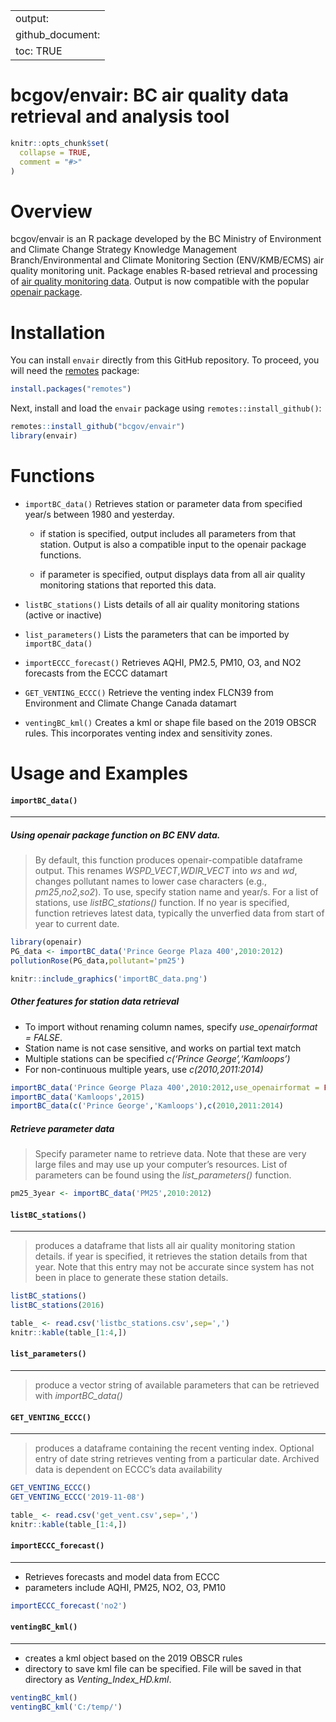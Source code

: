 
---
output: 
  github_document: 
    toc: TRUE
---


<!-- Edit the README.Rmd only!!! The README.md is generated automatically from README.Rmd. -->

bcgov/envair: BC air quality data retrieval and analysis tool
==========================================================================


```r
knitr::opts_chunk$set(
  collapse = TRUE,
  comment = "#>"
)
```

# Overview

bcgov/envair is an R package developed by the BC Ministry of Environment and Climate Change Strategy  Knowledge Management Branch/Environmental and Climate Monitoring Section (ENV/KMB/ECMS) air quality monitoring unit. Package enables R-based retrieval and processing of [air quality monitoring data](https://envistaweb.env.gov.bc.ca/). Output is now compatible with the popular [openair package](https://cran.r-project.org/web/packages/openair/openair.pdf).

# Installation 

You can install `envair` directly from this GitHub repository. To proceed, you will need the [remotes](https://cran.r-project.org/package=remotes) package:

```r
install.packages("remotes")
```

Next, install and load the `envair` package using `remotes::install_github()`:

```r
remotes::install_github("bcgov/envair")
library(envair)
```

# Functions

* `importBC_data()` Retrieves station or parameter data from specified year/s between 1980 and yesterday.

    + if station is specified, output includes all parameters from that station. Output is also a compatible input to the openair package functions.

    + if parameter is specified, output displays data from all air quality monitoring stations that reported this data.

* `listBC_stations()` Lists details of all air quality monitoring stations (active or inactive)

* `list_parameters()` Lists the parameters that can be imported by `importBC_data()`

* `importECCC_forecast()` Retrieves AQHI, PM2.5, PM10, O3, and NO2 forecasts from the ECCC datamart

* `GET_VENTING_ECCC()` Retrieve the venting index FLCN39 from Environment and Climate Change Canada datamart

* `ventingBC_kml()` Creates a kml or shape file based on the 2019 OBSCR rules. This incorporates venting index and sensitivity zones.



# Usage and Examples


#### `importBC_data()`

****************

##### Using *openair* package function on BC ENV data. 
>By default, this function produces openair-compatible dataframe output. This renames *WSPD_VECT*,*WDIR_VECT* into *ws* and *wd*, changes pollutant names to lower case characters (e.g., *pm25*,*no2*,*so2*).
>To use, specify station name and year/s. 
>For a list of stations, use *listBC_stations()* function. 
>If no year is specified, function retrieves latest data, typically the unverfied data from start of year to current date.

```r
library(openair)
PG_data <- importBC_data('Prince George Plaza 400',2010:2012)
pollutionRose(PG_data,pollutant='pm25')
```

```r
knitr::include_graphics('importBC_data.png')
```

##### Other features for station data retrieval
* To import without renaming column names, specify *use_openairformat = FALSE*. 
* Station name is not case sensitive, and works on partial text match
* Multiple stations can be specified _c('Prince George','Kamloops')_
* For non-continuous multiple years, use _c(2010,2011:2014)_

```r
importBC_data('Prince George Plaza 400',2010:2012,use_openairformat = FALSE)
importBC_data('Kamloops',2015)
importBC_data(c('Prince George','Kamloops'),c(2010,2011:2014)
```

##### Retrieve parameter data
>Specify parameter name to retrieve data. Note that these are very large files and may use up your computer's resources. List of parameters can be found using the *list_parameters()* function. 

```r
pm25_3year <- importBC_data('PM25',2010:2012)
```

#### `listBC_stations()`

****************

>produces a dataframe that lists all air quality monitoring station details. 
>if year is specified, it retrieves the station details from that year. Note that this entry may not be accurate since system has not been in place to generate these station details.

```r
listBC_stations()
listBC_stations(2016)
```



```r
table_ <- read.csv('listbc_stations.csv',sep=',')
knitr::kable(table_[1:4,])
```

#### `list_parameters()`

****************

>produce a vector string of available parameters that can be retrieved with *importBC_data()*

#### `GET_VENTING_ECCC()`

***************

>produces a dataframe containing the recent venting index. 
>Optional entry of date string retrieves venting from a particular date.
>Archived data is dependent on ECCC's data availability

```r
GET_VENTING_ECCC()
GET_VENTING_ECCC('2019-11-08')
```

```r
table_ <- read.csv('get_vent.csv',sep=',')
knitr::kable(table_[1:4,])
```

#### `importECCC_forecast()`

******************

* Retrieves forecasts and model data from ECCC
* parameters include AQHI, PM25, NO2, O3, PM10

```r
importECCC_forecast('no2')
```

#### `ventingBC_kml()`

******************

* creates a kml object based on the 2019 OBSCR rules
* directory to save kml file can be specified. File will be saved in that directory as _Venting_Index_HD.kml_.


```r
ventingBC_kml()
ventingBC_kml('C:/temp/')
```
